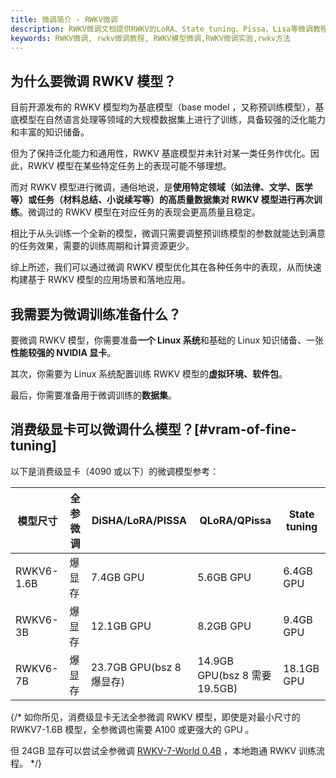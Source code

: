 ```yaml
---
title: 微调简介 - RWKV微调
description: RWKV微调文档提供RWKV的LoRA、State tuning、Pissa、Lisa等微调教程，通过微调RWKV模型，可以强化模型在特定任务上的表现，或者让模型扮演某个特定的角色。
keywords: RWKV微调, rwkv微调教程, RWKV模型微调,RWKV微调实验,rwkv方法
---
```


## 为什么要微调 RWKV 模型？

目前开源发布的 RWKV 模型均为基底模型（base model ，又称预训练模型），基底模型在自然语言处理等领域的大规模数据集上进行了训练，具备较强的泛化能力和丰富的知识储备。

但为了保持泛化能力和通用性，RWKV 基底模型并未针对某一类任务作优化。因此，RWKV 模型在某些特定任务上的表现可能不够理想。

而对 RWKV 模型进行微调，通俗地说，是**使用特定领域（如法律、文学、医学等）或任务（材料总结、小说续写等）的高质量数据集对 RWKV 模型进行再次训练**。微调过的 RWKV 模型在对应任务的表现会更高质量且稳定。

相比于从头训练一个全新的模型，微调只需要调整预训练模型的参数就能达到满意的任务效果，需要的训练周期和计算资源更少。

综上所述，我们可以通过微调 RWKV 模型优化其在各种任务中的表现，从而快速构建基于 RWKV 模型的应用场景和落地应用。

## 我需要为微调训练准备什么？

要微调 RWKV 模型，你需要准备**一个 Linux 系统**和基础的 Linux 知识储备、一张**性能较强的 NVIDIA 显卡**。

其次，你需要为 Linux 系统配置训练 RWKV 模型的**虚拟环境、软件包**。

最后，你需要准备用于微调训练的**数据集**。

## 消费级显卡可以微调什么模型？[#vram-of-fine-tuning]

以下是消费级显卡（4090 或以下）的微调模型参考：

|   模型尺寸         | 全参微调 | DiSHA/LoRA/PISSA  | QLoRA/QPissa | State tuning |
| --------- | ---- | ---- | ---- | ---- |
| RWKV6-1.6B | 爆显存 | 7.4GB GPU | 5.6GB GPU | 6.4GB GPU |
| RWKV6-3B | 爆显存  | 12.1GB GPU | 8.2GB GPU | 9.4GB GPU |
| RWKV6-7B | 爆显存  | 23.7GB GPU(bsz 8 爆显存) | 14.9GB GPU(bsz 8 需要 19.5GB) | 18.1GB GPU |

{/* 如你所见，消费级显卡无法全参微调 RWKV 模型，即使是对最小尺寸的 RWKV7-1.6B 模型，全参微调也需要 A100 或更强大的 GPU 。

但 24GB 显存可以尝试全参微调 [RWKV-7-World 0.4B](https://huggingface.co/BlinkDL/rwkv-7-world/tree/main) ，本地跑通 RWKV 训练流程。 */}
